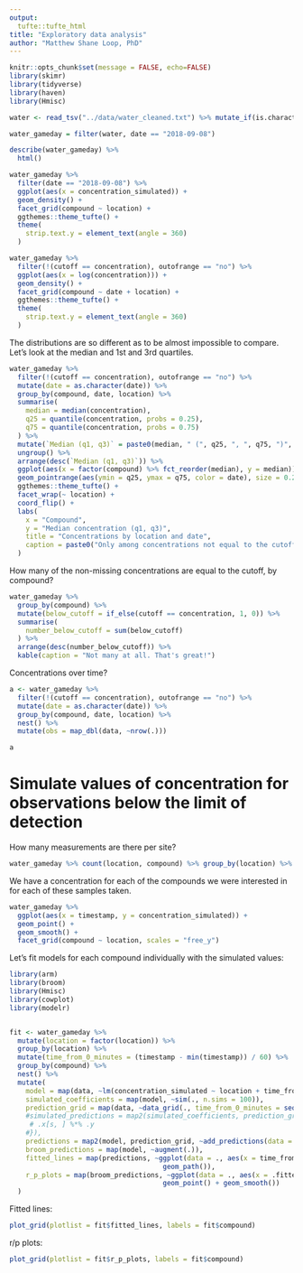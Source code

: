 ```yaml
---
output: 
  tufte::tufte_html
title: "Exploratory data analysis"
author: "Matthew Shane Loop, PhD"
---
```


```r
knitr::opts_chunk$set(message = FALSE, echo=FALSE)
library(skimr)
library(tidyverse)
library(haven)
library(Hmisc)

water <- read_tsv("../data/water_cleaned.txt") %>% mutate_if(is.character, funs(na_if(., "")))

water_gameday = filter(water, date == "2018-09-08")
```

```r
describe(water_gameday) %>%
  html()
```

```r
water_gameday %>%
  filter(date == "2018-09-08") %>%
  ggplot(aes(x = concentration_simulated)) +
  geom_density() +
  facet_grid(compound ~ location) +
  ggthemes::theme_tufte() +
  theme(
    strip.text.y = element_text(angle = 360)
  )
```

```r
water_gameday %>%
  filter(!(cutoff == concentration), outofrange == "no") %>%
  ggplot(aes(x = log(concentration))) +
  geom_density() +
  facet_grid(compound ~ date + location) +
  ggthemes::theme_tufte() +
  theme(
    strip.text.y = element_text(angle = 360)
  )
```

The distributions are so different as to be almost impossible to compare. Let's look at the median and 1st and 3rd quartiles.
\newpage

```r
water_gameday %>%
  filter(!(cutoff == concentration), outofrange == "no") %>%
  mutate(date = as.character(date)) %>%
  group_by(compound, date, location) %>%
  summarise(
    median = median(concentration),
    q25 = quantile(concentration, probs = 0.25),
    q75 = quantile(concentration, probs = 0.75)
  ) %>%
  mutate(`Median (q1, q3)` = paste0(median, " (", q25, ", ", q75, ")", sep = "")) %>%
  ungroup() %>%
  arrange(desc(`Median (q1, q3)`)) %>%
  ggplot(aes(x = factor(compound) %>% fct_reorder(median), y = median)) +
  geom_pointrange(aes(ymin = q25, ymax = q75, color = date), size = 0.2) +
  ggthemes::theme_tufte() +
  facet_wrap(~ location) +
  coord_flip() +
  labs(
    x = "Compound",
    y = "Median concentration (q1, q3)",
    title = "Concentrations by location and date",
    caption = paste0("Only among concentrations not equal to the cutoff and not out of range (n = ", water_gameday %>% filter(!(cutoff == concentration), outofrange == "no") %>% nrow(), ")", sep = "")
  )
```

How many of the non-missing concentrations are equal to the cutoff, by compound?
```r
water_gameday %>%
  group_by(compound) %>%
  mutate(below_cutoff = if_else(cutoff == concentration, 1, 0)) %>%
  summarise(
    number_below_cutoff = sum(below_cutoff)
  ) %>%
  arrange(desc(number_below_cutoff)) %>%
  kable(caption = "Not many at all. That's great!")
```

Concentrations over time?
```r
a <- water_gameday %>%
  filter(!(cutoff == concentration), outofrange == "no") %>%
  mutate(date = as.character(date)) %>%
  group_by(compound, date, location) %>%
  nest() %>%
  mutate(obs = map_dbl(data, ~nrow(.)))

a
```


# Simulate values of concentration for observations below the limit of detection

How many measurements are there per site?
```r
water_gameday %>% count(location, compound) %>% group_by(location) %>% slice(1) %>% select(location, n) %>% kable()
```

We have a concentration for each of the compounds we were interested in for each of these samples taken.

```r
water_gameday %>%
  ggplot(aes(x = timestamp, y = concentration_simulated)) +
  geom_point() +
  geom_smooth() +
  facet_grid(compound ~ location, scales = "free_y")
```


Let's fit models for each compound individually with the simulated values:
```r
library(arm)
library(broom)
library(Hmisc)
library(cowplot)
library(modelr)


fit <- water_gameday %>%
  mutate(location = factor(location)) %>%
  group_by(location) %>%
  mutate(time_from_0_minutes = (timestamp - min(timestamp)) / 60) %>%
  group_by(compound) %>%
  nest() %>%
  mutate(
    model = map(data, ~lm(concentration_simulated ~ location + time_from_0_minutes, data = .)),
    simulated_coefficients = map(model, ~sim(., n.sims = 100)),
    prediction_grid = map(data, ~data_grid(., time_from_0_minutes = seq_range(time_from_0_minutes, 20), location)),
    #simulated_predictions = map2(simulated_coefficients, prediction_grid, ~for(s in 1:nrow(.x)){
     # .x[s, ] %*% .y 
    #}),
    predictions = map2(model, prediction_grid, ~add_predictions(data = .y, model = .x)),
    broom_predictions = map(model, ~augment(.)),
    fitted_lines = map(predictions, ~ggplot(data = ., aes(x = time_from_0_minutes, y = pred, color = factor(location))) +
                                      geom_path()),
    r_p_plots = map(broom_predictions, ~ggplot(data = ., aes(x = .fitted, y = .resid, color = factor(location))) +
                                      geom_point() + geom_smooth())
  )

```

Fitted lines:
```r
plot_grid(plotlist = fit$fitted_lines, labels = fit$compound)
```

r/p plots:
```r
plot_grid(plotlist = fit$r_p_plots, labels = fit$compound)
```

